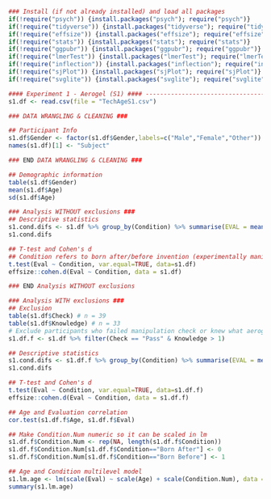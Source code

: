 ```r
### Install (if not already installed) and load all packages
if(!require("psych")) {install.packages("psych"); require("psych")}
if(!require("tidyverse")) {install.packages("tidyverse"); require("tidyverse")}
if(!require("effsize")) {install.packages("effsize"); require("effsize")}
if(!require("stats")) {install.packages("stats"); require("stats")}
if(!require("ggpubr")) {install.packages("ggpubr"); require("ggpubr")}
if(!require("lmerTest")) {install.packages("lmerTest"); require("lmerTest")}
if(!require("inflection")) {install.packages("inflection"); require("inflection")}
if(!require("sjPlot")) {install.packages("sjPlot"); require("sjPlot")}
if(!require("svglite")) {install.packages("svglite"); require("svglite")}
```


```r
#### Experiment 1 - Aerogel (S1) #### ------------------------------------------------------
s1.df <- read.csv(file = "TechAgeS1.csv")

### DATA WRANGLING & CLEANING ###

## Participant Info
s1.df$Gender <- factor(s1.df$Gender,labels=c("Male","Female","Other"))
names(s1.df)[1] <- "Subject"

### END DATA WRANGLING & CLEANING ###

## Demographic information
table(s1.df$Gender)
mean(s1.df$Age)
sd(s1.df$Age)

### Analysis WITHOUT exclusions ###
## Descriptive statistics
s1.cond.difs <- s1.df %>% group_by(Condition) %>% summarise(EVAL = mean(Eval), EVAL_SD = sd(Eval))
s1.cond.difs

## T-test and Cohen's d
## Condition refers to born after/before invention (experimentally manipulated)
t.test(Eval ~ Condition, var.equal=TRUE, data=s1.df)
effsize::cohen.d(Eval ~ Condition, data = s1.df)

### END Analysis WITHOUT exclusions

### Analysis WITH exclusions ###
## Exclusion
table(s1.df$Check) # n = 39
table(s1.df$Knowledge) # n = 33
# Exclude participants who failed manipulation check or knew what aerogel was
s1.df.f <- s1.df %>% filter(Check == "Pass" & Knowledge > 1)

## Descriptive statistics
s1.cond.difs <- s1.df.f %>% group_by(Condition) %>% summarise(EVAL = mean(Eval), EVAL_SD = sd(Eval))
s1.cond.difs

## T-test and Cohen's d 
t.test(Eval ~ Condition, var.equal=TRUE, data=s1.df.f)
effsize::cohen.d(Eval ~ Condition, data = s1.df.f)

## Age and Evaluation correlation
cor.test(s1.df.f$Age, s1.df.f$Eval)

## Make Condition.Num numeric so it can be scaled in lm
s1.df.f$Condition.Num <- rep(NA, length(s1.df.f$Condition))
s1.df.f$Condition.Num[s1.df.f$Condition=="Born After"] <- 0
s1.df.f$Condition.Num[s1.df.f$Condition=="Born Before"] <- 1

## Age and Condition multilevel model
s1.lm.age <- lm(scale(Eval) ~ scale(Age) + scale(Condition.Num), data = s1.df.f)
summary(s1.lm.age)
```

